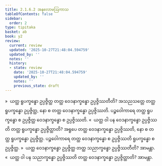 ```yaml
---
title: 2.1.6.2 အနုလောမဩကာသ
tableOfContents: false
sidebar:
  order: 2
type: tipitaka
basket: ab
book: y2
review:
  current: review
  updated: '2025-10-27T21:48:04.594759'
  updated_by: ''
  notes: ''
  history:
  - state: review
    date: '2025-10-27T21:48:04.594759'
    updated_by: ''
    notes: ''
    previous_state: draft
---
```



<ReviewStatus review={frontmatter.review} showDetails={true} />

<HypothesisAnnotation frontmatter={frontmatter} />

<DynamicBreadcrumb />

<Division number="94" book="y2" e="ch" v="33" p="42">

<Paragraph number="634" book="y2">
»  ယတ္ထ ရူပက္ခန္ဓော ဥပ္ပဇ္ဇိတ္ထ တတ္ထ ဝေဒနာက္ခန္ဓော ဥပ္ပဇ္ဇိဿတီတိ?
</Paragraph>

<Paragraph number="635" book="y2">
အသညသတ္တေ တတ္ထ ရူပက္ခန္ဓော ဥပ္ပဇ္ဇိတ္ထ, နော စ တတ္ထ ဝေဒနာက္ခန္ဓော ဥပ္ပဇ္ဇိဿတိ. ပဉ္စဝေါကာရေ တတ္ထ ရူပက္ခန္ဓော စ ဥပ္ပဇ္ဇိတ္ထ ဝေဒနာက္ခန္ဓော စ ဥပ္ပဇ္ဇိဿတိ.
</Paragraph>

<Paragraph number="636" book="y2">
«  ယတ္ထ ဝါ ပန ဝေဒနာက္ခန္ဓော ဥပ္ပဇ္ဇိဿတိ တတ္ထ ရူပက္ခန္ဓော ဥပ္ပဇ္ဇိတ္ထာတိ?
</Paragraph>

<Paragraph number="637" book="y2">
အရူပေ တတ္ထ ဝေဒနာက္ခန္ဓော ဥပ္ပဇ္ဇိဿတိ, နော စ တတ္ထ ရူပက္ခန္ဓော ဥပ္ပဇ္ဇိတ္ထ. ပဉ္စဝေါကာရေ တတ္ထ ဝေဒနာက္ခန္ဓော စ ဥပ္ပဇ္ဇိဿတိ ရူပက္ခန္ဓော စ ဥပ္ပဇ္ဇိတ္ထ.
</Paragraph>

</Division>
<Division number="95" book="y2" e="ch" v="33" p="42">

<Paragraph number="638" book="y2">
»  ယတ္ထ ဝေဒနာက္ခန္ဓော ဥပ္ပဇ္ဇိတ္ထ တတ္ထ သညာက္ခန္ဓော ဥပ္ပဇ္ဇိဿတီတိ? အာမန္တာ.
</Paragraph>

<Paragraph number="639" book="y2">
«  ယတ္ထ ဝါ ပန သညာက္ခန္ဓော ဥပ္ပဇ္ဇိဿတိ တတ္ထ ဝေဒနာက္ခန္ဓော ဥပ္ပဇ္ဇိတ္ထာတိ? အာမန္တာ.
</Paragraph>
</Division>